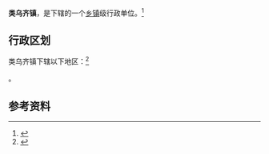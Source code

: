 {{中国乡级行政区|54/21/24/101/000}}

'''类乌齐镇'''，是{{PRC admin/fullname|54/21/24/101/000|3}}下辖的一个[[乡镇|乡镇]]级行政单位。<ref>{{PRC admin/ref sgc|{{PRC admin/parent|54/21/24/101/000}}}}</ref>

== 行政区划 ==

类乌齐镇下辖以下地区：<ref>{{PRC admin/ref sgc|54/21/24/101/000}}</ref>

{{PRC admin/children|54/21/24/101/000}}。

== 参考资料 ==

{{reflist}}

{{行政区划小作品}}
{{PRC admin/navcat|54/21/24/101/000}}